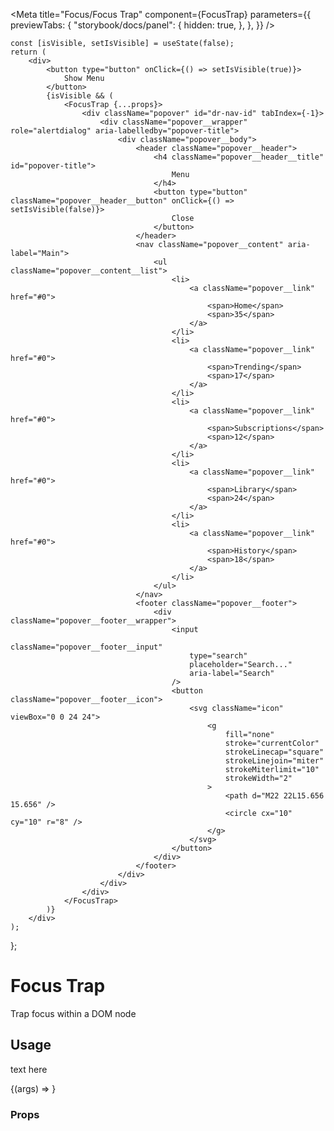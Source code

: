 
<Meta
	title="Focus/Focus Trap"
	component={FocusTrap}
	parameters={{
		previewTabs: {
			"storybook/docs/panel": {
				hidden: true,
			},
		},
	}}
/>

<style>{`
	.popover {
		font-family: sans-serif;
		position: fixed;
		z-index: 15;
		width: 100%;
		max-width: 25rem;
		height: 100%;
		top: 0;
		right: 0;
		visibility: visible;
	}

	.popover__wrapper {
		position: absolute;
		width: 100%;
		height: 100%;
		top: 0;
		right: 0;
		background-color: white;
		box-shadow: 0 0.9px 1.5px rgba(0, 0, 0, 0.03),
                  0 3.1px 5.5px rgba(0, 0, 0, 0.08),
                  0 14px 25px rgba(0, 0, 0, 0.12);
	}

	.popover__body {
		margin: 0;
		padding: 0;
		border: 0;
		display: flex;
		flex-direction: column;
		height: 100%;
		overflow-y: auto;
		overflow-x: hidden;
		overscroll-behavior: contain;
	}

	.popover__header {
		width: 100%;
		height: 4.5rem;
		display: flex;
		flex-direction: row;
		justify-content: flex-start;
		align-items: center;
	}

	.popover__header__title {
		width: 100%;
		color: #1c1c21;
		line-height: 1.2;
		font-size: 1.2rem;
		font-weight: 700;
		padding: 0 2rem;
		margin: 0;
	}

	.popover__header__button {
		margin-right: 2rem;
	}

	.popover__content {
		padding: 2rem;
	}

	.popover__content__list {
		margin: 0;
		padding: 0;
		list-style-type: none;
	}

	.popover__content__list li {
		width: 100%;
		height: 2rem;
		display: flex;
		flex-direction: row;
		justify-content: flex-start;
		align-items: center;
	}

	.popover__link {
		width: 100%;
		height: 100%;
		display: flex;
		flex-direction: row;
		justify-content: space-between;
		align-items: center;
		color: #1c1c21;
		text-decoration: none;
		font-size: 1.125rem;
	}

	.popover__link:hover,
	.popover__link:focus {
		width: 100%;
		text-decoration: underline;
	}

	.popover__link:focus {
		outline: 1px solid tomato;
		outline-offset: 2px;
	}

	.popover__footer {
		margin-top: calc(100% + 4.5rem);
		height: 4.5rem;
		width: 100%;
	}

	.popover__footer__wrapper {
		padding: 2rem;
		position: relative;
		display: flex;
		flex-direction: row;
		justify-content: center;
		align-items: center;
	}

	.popover__footer__input {
		margin: 0;
		color: inherit;
		appearance: none;
		font-size: 1em;
		padding-top: 0.5em;
		padding-bottom: 0.5em;
		padding-left: 0.75em;
		padding-right: 2.5rem;
		border-radius: 0.25em;
		line-height: 1.2;
		background-color: white;
		border: 2px solid #d3d3d4;
		transition: 0.2s;
		width: 100%;
		height: 2.5rem;
	}

	.popover__footer__icon {
		background-color: transparent;
		padding: 0;
		border: 0;
		border-radius: 0;
		color: inherit;
		line-height: inherit;
		appearance: none;
		position: absolute;
		right: 2.5rem;
		display: flex;
		justify-content: center;
		align-items: center;
		width: 2.5rem;
		height: 2.5rem;
	}

	.popover__footer__icon .icon {
		fill: currentColor;
		line-height: 1;
		flex-shrink: 0;
		max-width: initial;
		display: block;
		width: 1.5rem;
		height: 1.5rem;
		margin-left: auto;
		margin-right: auto;
		color: #79797c;
		transition: .2s;
	}
`}</style>

	const [isVisible, setIsVisible] = useState(false);
	return (
		<div>
			<button type="button" onClick={() => setIsVisible(true)}>
				Show Menu
			</button>
			{isVisible && (
				<FocusTrap {...props}>
					<div className="popover" id="dr-nav-id" tabIndex={-1}>
						<div className="popover__wrapper" role="alertdialog" aria-labelledby="popover-title">
							<div className="popover__body">
								<header className="popover__header">
									<h4 className="popover__header__title" id="popover-title">
										Menu
									</h4>
									<button type="button" className="popover__header__button" onClick={() => setIsVisible(false)}>
										Close
									</button>
								</header>
								<nav className="popover__content" aria-label="Main">
									<ul className="popover__content__list">
										<li>
											<a className="popover__link" href="#0">
												<span>Home</span>
												<span>35</span>
											</a>
										</li>
										<li>
											<a className="popover__link" href="#0">
												<span>Trending</span>
												<span>17</span>
											</a>
										</li>
										<li>
											<a className="popover__link" href="#0">
												<span>Subscriptions</span>
												<span>12</span>
											</a>
										</li>
										<li>
											<a className="popover__link" href="#0">
												<span>Library</span>
												<span>24</span>
											</a>
										</li>
										<li>
											<a className="popover__link" href="#0">
												<span>History</span>
												<span>18</span>
											</a>
										</li>
									</ul>
								</nav>
								<footer className="popover__footer">
									<div className="popover__footer__wrapper">
										<input
											className="popover__footer__input"
											type="search"
											placeholder="Search..."
											aria-label="Search"
										/>
										<button className="popover__footer__icon">
											<svg className="icon" viewBox="0 0 24 24">
												<g
													fill="none"
													stroke="currentColor"
													strokeLinecap="square"
													strokeLinejoin="miter"
													strokeMiterlimit="10"
													strokeWidth="2"
												>
													<path d="M22 22L15.656 15.656" />
													<circle cx="10" cy="10" r="8" />
												</g>
											</svg>
										</button>
									</div>
								</footer>
							</div>
						</div>
					</div>
				</FocusTrap>
			)}
		</div>
	);
};

# Focus Trap

<Subtitle>Trap focus within a DOM node</Subtitle>

## Usage

text here

<Canvas>
	<Story
		name="Focus Trap"
		args={{
			contain: true,
			autoFocus: true,
			restoreFocus: true,
		}}
	>
		{(args) => <Demo {...args} />}
	</Story>
</Canvas>

### Props

<ArgsTable story="Focus Trap" />
